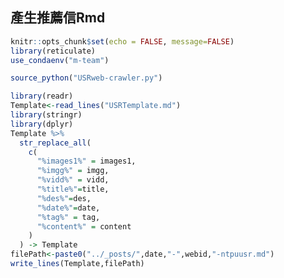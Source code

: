 
## 產生推薦信Rmd
```r
knitr::opts_chunk$set(echo = FALSE, message=FALSE)
library(reticulate)
use_condaenv("m-team")
```

```r
source_python("USRweb-crawler.py")
```



```r
library(readr)
Template<-read_lines("USRTemplate.md")
library(stringr)
library(dplyr)
Template %>%
  str_replace_all(
    c(
      "%images1%" = images1,
      "%imgg%" = imgg,
      "%vidd%" = vidd,
      "%title%"=title,
      "%des%"=des,
      "%date%"=date,
      "%tag%" = tag,
      "%content%" = content
    )
  ) -> Template
filePath<-paste0("../_posts/",date,"-",webid,"-ntpuusr.md")
write_lines(Template,filePath)
```